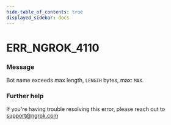 ```yaml
---
hide_table_of_contents: true
displayed_sidebar: docs
---
```



# ERR_NGROK_4110

### Message

Bot name exceeds max length, `LENGTH` bytes, max: `MAX`.

<ErrorDetails error="err_ngrok_4110" />

### Further help

If you're having trouble resolving this error, please reach out to [support@ngrok.com](mailto:support@ngrok.com?subject=Help%20with%20ERR_NGROK_4110)

